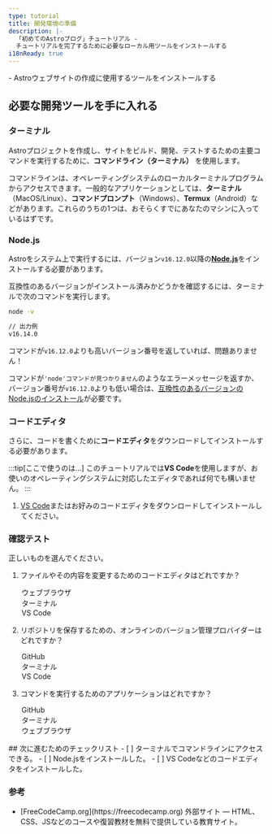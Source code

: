 ```yaml
---
type: tutorial
title: 開発環境の準備
description: |-
  「初めてのAstroブログ」チュートリアル -
  チュートリアルを完了するために必要なローカル用ツールをインストールする
i18nReady: true
---
```




<PreCheck>
  - Astroウェブサイトの作成に使用するツールをインストールする
</PreCheck>

## 必要な開発ツールを手に入れる

### ターミナル

Astroプロジェクトを作成し、サイトをビルド、開発、テストするための主要コマンドを実行するために、**コマンドライン（ターミナル）** を使用します。 

コマンドラインは、オペレーティングシステムのローカルターミナルプログラムからアクセスできます。一般的なアプリケーションとしては、**ターミナル**（MacOS/Linux）、**コマンドプロンプト**（Windows）、**Termux**（Android）などがあります。これらのうちの1つは、おそらくすでにあなたのマシンに入っているはずです。

### Node.js

Astroをシステム上で実行するには、バージョン`v16.12.0`以降の[**Node.js**](https://nodejs.org/ja/)をインストールする必要があります。

互換性のあるバージョンがインストール済みかどうかを確認するには、ターミナルで次のコマンドを実行します。

```sh
node -v

// 出力例
v16.14.0
```

コマンドが`v16.12.0`よりも高いバージョン番号を返していれば、問題ありません！

コマンドが`'node'コマンドが見つかりません`のようなエラーメッセージを返すか、バージョン番号が`v16.12.0`よりも低い場合は、[互換性のあるバージョンのNode.jsのインストール](https://docs.npmjs.com/downloading-and-installing-node-js-and-npm)が必要です。

### コードエディタ

さらに、コードを書くために**コードエディタ**をダウンロードしてインストールする必要があります。

:::tip[ここで使うのは...]
このチュートリアルでは**VS Code**を使用しますが、お使いのオペレーティングシステムに対応したエディタであれば何でも構いません。
:::

1. [VS Code](https://code.visualstudio.com/#alt-downloads)またはお好みのコードエディタをダウンロードしてインストールしてください。




<Box icon="question-mark">

### 確認テスト

正しいものを選んでください。
1. ファイルやその内容を変更するためのコードエディタはどれですか？

    <MultipleChoice>
      <Option>
        ウェブブラウザ
      </Option>
      <Option>
        ターミナル
      </Option>
      <Option isCorrect>
        VS Code
      </Option>
    </MultipleChoice>

2. リポジトリを保存するための、オンラインのバージョン管理プロバイダーはどれですか？

    <MultipleChoice>
      <Option isCorrect>
        GitHub
      </Option>
      <Option>
        ターミナル
      </Option>
      <Option>
        VS Code
      </Option>
    </MultipleChoice>

3. コマンドを実行するためのアプリケーションはどれですか？
    <MultipleChoice>
      <Option>
        GitHub
      </Option>
      <Option isCorrect>
        ターミナル
      </Option>
      <Option>
        ウェブブラウザ
      </Option>
    </MultipleChoice>

</Box>

<Box icon="check-list">
## 次に進むためのチェックリスト

<Checklist>
- [ ] ターミナルでコマンドラインにアクセスできる。
- [ ] Node.jsをインストールした。
- [ ] VS Codeなどのコードエディタをインストールした。
</Checklist>
</Box>


### 参考

- <p>[FreeCodeCamp.org](https://freecodecamp.org) <Badge>外部サイト</Badge> — HTML、CSS、JSなどのコースや復習教材を無料で提供している教育サイト。</p>
